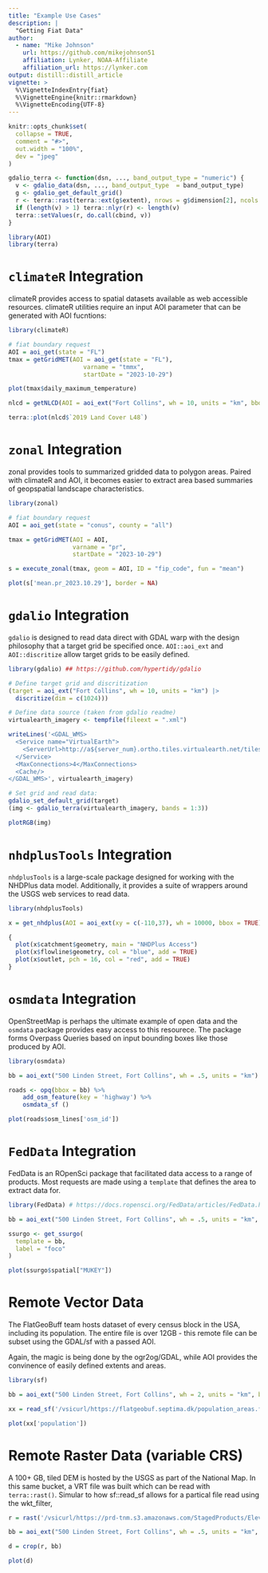 ```yaml
---
title: "Example Use Cases"
description: |
  "Getting Fiat Data"
author:
  - name: "Mike Johnson"
    url: https://github.com/mikejohnson51
    affiliation: Lynker, NOAA-Affiliate
    affiliation_url: https://lynker.com
output: distill::distill_article
vignette: >
  %\VignetteIndexEntry{fiat}
  %\VignetteEngine{knitr::rmarkdown}
  %\VignetteEncoding{UTF-8}
---
```


```r
knitr::opts_chunk$set(
  collapse = TRUE,
  comment = "#>",
  out.width = "100%",
  dev = "jpeg"
)

gdalio_terra <- function(dsn, ..., band_output_type = "numeric") {
  v <- gdalio_data(dsn, ..., band_output_type  = band_output_type)
  g <- gdalio_get_default_grid()
  r <- terra::rast(terra::ext(g$extent), nrows = g$dimension[2], ncols = g$dimension[1], crs = g$projection)
  if (length(v) > 1) terra::nlyr(r) <- length(v)
  terra::setValues(r, do.call(cbind, v))
}
```

```r
library(AOI)
library(terra)
```


# `climateR` Integration

climateR provides access to spatial datasets available as web accessible resources. climateR utilities require an input AOI parameter that can be generated with AOI fucntions:

```r
library(climateR)

# fiat boundary request
AOI = aoi_get(state = "FL")
tmax = getGridMET(AOI = aoi_get(state = "FL"),
                     varname = "tmmx",
                     startDate = "2023-10-29")
```

```r
plot(tmax$daily_maximum_temperature)
```

```r
nlcd = getNLCD(AOI = aoi_ext("Fort Collins", wh = 10, units = "km", bbox = TRUE))

terra::plot(nlcd$`2019 Land Cover L48`)
```

# `zonal` Integration

zonal provides tools to summarized gridded data to polygon areas. Paired with climateR and AOI, it becomes easier to extract area based summaries of geopspatial landscape characteristics.

```r
library(zonal)

# fiat boundary request
AOI = aoi_get(state = "conus", county = "all")

tmax = getGridMET(AOI = AOI,
                  varname = "pr",
                  startDate = "2023-10-29")

s = execute_zonal(tmax, geom = AOI, ID = "fip_code", fun = "mean")

plot(s['mean.pr_2023.10.29'], border = NA)
```

# `gdalio` Integration 

`gdalio` is designed to read data direct with GDAL warp with the design philosophy that a target grid be specified once.  `AOI::aoi_ext` and `AOI::discritize` allow target grids to be easily defined.

```r
library(gdalio) ## https://github.com/hypertidy/gdalio

# Define target grid and discritization
(target = aoi_ext("Fort Collins", wh = 10, units = "km") |> 
  discritize(dim = c(1024))) 

# Define data source (taken from gdalio readme)
virtualearth_imagery <- tempfile(fileext = ".xml")

writeLines('<GDAL_WMS>
  <Service name="VirtualEarth">
    <ServerUrl>http://a${server_num}.ortho.tiles.virtualearth.net/tiles/a${quadkey}.jpeg?g=90</ServerUrl>
  </Service>
  <MaxConnections>4</MaxConnections>
  <Cache/>
</GDAL_WMS>', virtualearth_imagery)

# Set grid and read data:
gdalio_set_default_grid(target)
(img <- gdalio_terra(virtualearth_imagery, bands = 1:3))

plotRGB(img)

```

# `nhdplusTools` Integration 

`nhdplusTools` is a large-scale package designed for working with the NHDPlus data model. Additionally, it provides a suite of wrappers around the USGS web services to read data. 

```r
library(nhdplusTools)

x = get_nhdplus(AOI = aoi_ext(xy = c(-110,37), wh = 10000, bbox = TRUE), realization = "all")

{
  plot(x$catchment$geometry, main = "NHDPlus Access")
  plot(x$flowline$geometry, col = "blue", add = TRUE)
  plot(x$outlet, pch = 16, col = "red", add = TRUE)
}
```

# `osmdata` Integration 

OpenStreetMap is perhaps the ultimate example of open data and the `osmdata` package provides easy access to this resourece. The package forms Overpass Queries based on input bounding boxes like those produced by AOI.

```r
library(osmdata)

bb = aoi_ext("500 Linden Street, Fort Collins", wh = .5, units = "km")

roads <- opq(bbox = bb) %>%
    add_osm_feature(key = 'highway') %>%
    osmdata_sf () 

plot(roads$osm_lines['osm_id'])
```

# `FedData` Integration  

FedData is an ROpenSci package that facilitated data access to a range of products. Most requests are made using a `template` that defines the area to extract data for. 

```r
library(FedData) # https://docs.ropensci.org/FedData/articles/FedData.html

bb = aoi_ext("500 Linden Street, Fort Collins", wh = .5, units = "km", bbox =TRUE)

ssurgo <- get_ssurgo(
  template = bb,
  label = "foco"
)

plot(ssurgo$spatial["MUKEY"])

```


# Remote Vector Data

The FlatGeoBuff team hosts dataset of every census block in the USA, including its population. The entire file is over 12GB - this remote file can be subset using the GDAL/sf with a passed AOI.

Again, the magic is being done by the ogr2og/GDAL, while AOI provides the convinence of easily defined extents and areas.

```r
library(sf)

bb = aoi_ext("500 Linden Street, Fort Collins", wh = 2, units = "km", bbox = TRUE) 

xx = read_sf('/vsicurl/https://flatgeobuf.septima.dk/population_areas.fgb', wkt_filter = st_as_text(bb))
```

```r
plot(xx['population'])
```

# Remote Raster Data (variable CRS)

A 100+ GB, tiled DEM is hosted by the USGS as part of the National Map. In this same bucket, a VRT file was built which can be read with `terra::rast()`. Simular to how sf::read_sf allows for a partical file read using the wkt_filter, 

```r
r = rast('/vsicurl/https://prd-tnm.s3.amazonaws.com/StagedProducts/Elevation/1/TIFF/USGS_Seamless_DEM_1.vrt')

bb = aoi_ext("500 Linden Street, Fort Collins", wh = .5, units = "km", bbox = TRUE, crs = crs(r))

d = crop(r, bb)
```

```r
plot(d)
```
